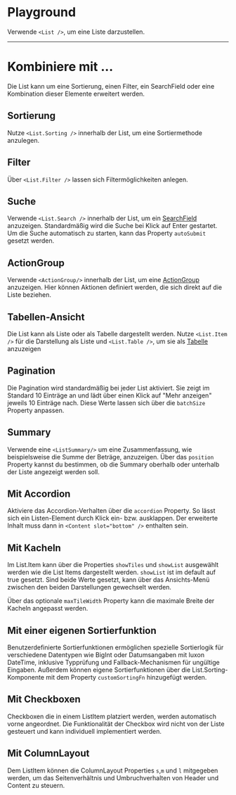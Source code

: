 # Playground

Verwende `<List />`, um eine Liste darzustellen.

<LiveCodeEditor />

---

# Kombiniere mit ...

Die List kann um eine Sortierung, einen Filter, ein SearchField oder eine
Kombination dieser Elemente erweitert werden.

## Sortierung

Nutze `<List.Sorting />` innerhalb der List, um eine Sortiermethode anzulegen.

<LiveCodeEditor example="sorting" editorCollapsed />

## Filter

Über `<List.Filter />` lassen sich Filtermöglichkeiten anlegen.

<LiveCodeEditor example="filter" editorCollapsed />

## Suche

Verwende `<List.Search />` innerhalb der List, um ein
[SearchField](/03-components/form-controls/search-field) anzuzeigen.
Standardmäßig wird die Suche bei Klick auf Enter gestartet. Um die Suche
automatisch zu starten, kann das Property `autoSubmit` gesetzt werden.

<LiveCodeEditor example="search" editorCollapsed />

## ActionGroup

Verwende `<ActionGroup/>` innerhalb der List, um eine
[ActionGroup](/03-components/actions/action-group) anzuzeigen. Hier können
Aktionen definiert werden, die sich direkt auf die Liste beziehen.

<LiveCodeEditor example="actionGroup" editorCollapsed />

## Tabellen-Ansicht

Die List kann als Liste oder als Tabelle dargestellt werden. Nutze
`<List.Item />` für die Darstellung als Liste und `<List.Table />`, um sie als
[Tabelle](/03-components/structure/table) anzuzeigen

<LiveCodeEditor example="table" editorCollapsed />

## Pagination

Die Pagination wird standardmäßig bei jeder List aktiviert. Sie zeigt im
Standard 10 Einträge an und lädt über einen Klick auf "Mehr anzeigen" jeweils 10
Einträge nach. Diese Werte lassen sich über die `batchSize` Property anpassen.

<LiveCodeEditor example="pagination" editorCollapsed />

## Summary

Verwende eine `<ListSummary/>` um eine Zusammenfassung, wie beispielsweise die
Summe der Beträge, anzuzeigen. Über das `position` Property kannst du bestimmen,
ob die Summary oberhalb oder unterhalb der Liste angezeigt werden soll.

<LiveCodeEditor example="summary" editorCollapsed />

## Mit Accordion

Aktiviere das Accordion-Verhalten über die `accordion` Property. So lässt sich
ein Listen-Element durch Klick ein- bzw. ausklappen. Der erweiterte Inhalt muss
dann in `<Content slot="bottom" />` enthalten sein.

<LiveCodeEditor example="accordion" editorCollapsed />

## Mit Kacheln

Im List.Item kann über die Properties `showTiles` und `showList` ausgewählt
werden wie die List Items dargestellt werden. `showList` ist im default auf true
gesetzt. Sind beide Werte gesetzt, kann über das Ansichts-Menü zwischen den
beiden Darstellungen gewechselt werden.

Über das optionale `maxTileWidth` Property kann die maximale Breite der Kacheln
angepasst werden.

<LiveCodeEditor example="tile" editorCollapsed />

## Mit einer eigenen Sortierfunktion

Benutzerdefinierte Sortierfunktionen ermöglichen spezielle Sortierlogik für
verschiedene Datentypen wie BigInt oder Datumsangaben mit luxon DateTime,
inklusive Typprüfung und Fallback-Mechanismen für ungültige Eingaben. Außerdem
können eigene Sortierfunktionen über die List.Sorting-Komponente mit dem
Property `customSortingFn` hinzugefügt werden.

<LiveCodeEditor example="customSorting" editorCollapsed />

## Mit Checkboxen

Checkboxen die in einem ListItem platziert werden, werden automatisch vorne
angeordnet. Die Funktionalität der Checkbox wird nicht von der Liste gesteuert
und kann individuell implementiert werden.

<LiveCodeEditor example="checkbox" editorCollapsed />

## Mit ColumnLayout

Dem ListItem können die ColumnLayout Properties `s`,`m` und `l` mitgegeben
werden, um das Seitenverhältnis und Umbruchverhalten von Header und Content zu
steuern.

<LiveCodeEditor example="columnLayout" editorCollapsed />
